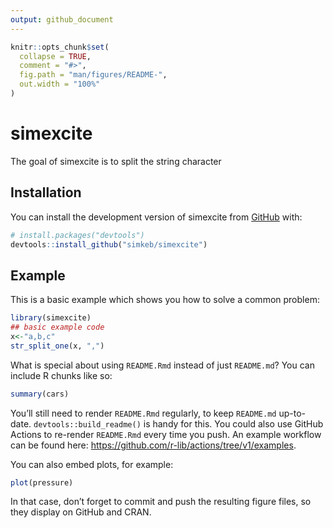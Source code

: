```yaml
---
output: github_document
---
```


<!-- README.md is generated from README.Rmd. Please edit that file -->

```r
knitr::opts_chunk$set(
  collapse = TRUE,
  comment = "#>",
  fig.path = "man/figures/README-",
  out.width = "100%"
)
```

# simexcite

<!-- badges: start -->
<!-- badges: end -->

The goal of simexcite is to split the string character 

## Installation

You can install the development version of simexcite from [GitHub](https://github.com/) with:

``` r
# install.packages("devtools")
devtools::install_github("simkeb/simexcite")
```

## Example

This is a basic example which shows you how to solve a common problem:

```r
library(simexcite)
## basic example code
x<-"a,b,c"
str_split_one(x, ",")
```

What is special about using `README.Rmd` instead of just `README.md`? You can include R chunks like so:

```r
summary(cars)
```

You'll still need to render `README.Rmd` regularly, to keep `README.md` up-to-date. `devtools::build_readme()` is handy for this. You could also use GitHub Actions to re-render `README.Rmd` every time you push. An example workflow can be found here: <https://github.com/r-lib/actions/tree/v1/examples>.

You can also embed plots, for example:

```r
plot(pressure)
```

In that case, don't forget to commit and push the resulting figure files, so they display on GitHub and CRAN.
